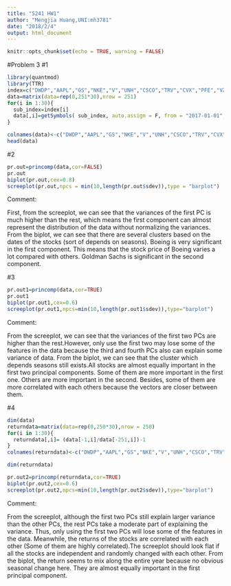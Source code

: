 ```yaml
---
title: "5241 HW1"
author: "Mengjia Huang,UNI:mh3781"
date: "2018/2/4"
output: html_document
---
```


```r
knitr::opts_chunk$set(echo = TRUE, warning = FALSE)
```
#Problem 3
#1
```r
library(quantmod)
library(TTR)
index=c("DWDP","AAPL","GS","NKE","V","UNH","CSCO","TRV","CVX","PFE","VZ","HD","INTC","MSFT","JNJ","WMT","CAT","JPM","DIS","BA","KO","MCD","AXP","IBM","MRK","MMM","UTX","PG","XOM","GE")
data=matrix(data=rep(0,251*30),nrow = 251)
for(i in 1:30){
  sub_index=index[i]
  data[,i]=getSymbols( sub_index, auto.assign = F, from = "2017-01-01", to = "2018-01-01")[,4]
}

colnames(data)<-c("DWDP","AAPL","GS","NKE","V","UNH","CSCO","TRV","CVX","PFE","VZ","HD","INTC","MSFT","JNJ","WMT","CAT","JPM","DIS","BA","KO","MCD","AXP","IBM","MRK","MMM","UTX","PG","XOM","GE")
head(data)
```

#2
```r
pr.out=princomp(data,cor=FALSE)
pr.out
biplot(pr.out,cex=0.8)
screeplot(pr.out,npcs = min(10,length(pr.out$sdev)),type = "barplot")
```

Comment: 

First, from the screeplot, we can see that the variances of the first PC is much higher than the rest, which means the first component can almost represent the distribution of the data without normalizing the variances.
From the biplot, we can see that there are several clusters based on the dates of the stocks (sort of depends on seasons). Boeing is very significant in the first component. This means that the stock price of Boeing varies a lot compared with others. Goldman Sachs is significant in the second component. 


#3
```r
pr.out1=princomp(data,cor=TRUE)
pr.out1
biplot(pr.out1,cex=0.6)
screeplot(pr.out1,npcs=min(10,length(pr.out1$sdev)),type="barplot")
```

Comment: 

From the screeplot, we can see that the variances of the first two PCs are higher than the rest.However, only use the first two may lose some of the features in the data because the third and fourth PCs also can explain some variance of data.
From the biplot, we can see that the cluster which depends seasons still exists.All stocks are almost equally important in the first two principal components. Some of them are more important in the first one. Others are more important in the second. Besides, some of them are more correlated with each others because the vectors are closer between them.


#4
```r
dim(data)
returndata=matrix(data=rep(0,250*30),nrow = 250)
for(i in 1:30){
  returndata[,i]= (data[-1,i]/data[-251,i])-1
}
colnames(returndata)<-c("DWDP","AAPL","GS","NKE","V","UNH","CSCO","TRV","CVX","PFE","VZ","HD","INTC","MSFT","JNJ","WMT","CAT","JPM","DIS","BA","KO","MCD","AXP","IBM","MRK","MMM","UTX","PG","XOM","GE")

dim(returndata)

pr.out2=princomp(returndata,cor=TRUE)
biplot(pr.out2,cex=0.6)
screeplot(pr.out2,npcs=min(10,length(pr.out2$sdev)),type="barplot")
```

Comment: 

From the screeplot, although the first two PCs still explain larger variance than the other PCs, the rest PCs take a moderate part of explaining the variance. Thus, only using the first two PCs will lose some of the features in the data. Meanwhile, the returns of the stocks are correlated with each other (Some of them are highly correlated).The screeplot should look flat if all the stocks are independent and randomly changed with each other. 
From the biplot, the return seems to mix along the entire year because no obvious seasonal change here. They are almost equally important in the first principal component.





